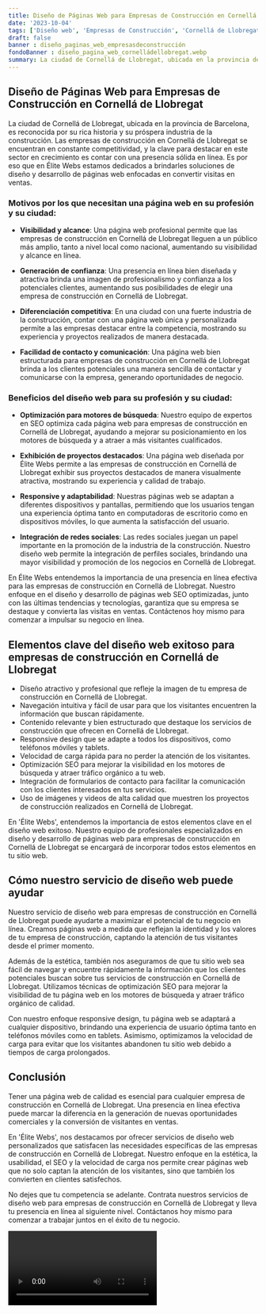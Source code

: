 ```yaml
---
title: Diseño de Páginas Web para Empresas de Construcción en Cornellá de Llobregat
date: '2023-10-04'
tags: ['Diseño web', 'Empresas de Construcción', 'Cornellá de Llobregat']
draft: false
banner : diseño_paginas_web_empresasdeconstrucción
fondoBanner : diseño_pagina_web_cornelládellobregat.webp
summary: La ciudad de Cornellá de Llobregat, ubicada en la provincia de Barcelona, es reconocida por su rica historia y su próspera industria de la construcción. Las empresas de construcción en Cornellá de Llobregat se encuentran en constante competitividad, y la clave para destacar en este sector en crecimiento es contar con una presencia sólida en línea. Es por eso que en Élite Webs estamos dedicados a brindarles soluciones de diseño y desarrollo de páginas web enfocadas en convertir visitas en ventas.
---
```


## Diseño de Páginas Web para Empresas de Construcción en Cornellá de Llobregat

La ciudad de Cornellá de Llobregat, ubicada en la provincia de Barcelona, es reconocida por su rica historia y su próspera industria de la construcción. Las empresas de construcción en Cornellá de Llobregat se encuentran en constante competitividad, y la clave para destacar en este sector en crecimiento es contar con una presencia sólida en línea. Es por eso que en Élite Webs estamos dedicados a brindarles soluciones de diseño y desarrollo de páginas web enfocadas en convertir visitas en ventas.

### Motivos por los que necesitan una página web en su profesión y su ciudad:

- **Visibilidad y alcance**: Una página web profesional permite que las empresas de construcción en Cornellá de Llobregat lleguen a un público más amplio, tanto a nivel local como nacional, aumentando su visibilidad y alcance en línea.

- **Generación de confianza**: Una presencia en línea bien diseñada y atractiva brinda una imagen de profesionalismo y confianza a los potenciales clientes, aumentando sus posibilidades de elegir una empresa de construcción en Cornellá de Llobregat.

- **Diferenciación competitiva**: En una ciudad con una fuerte industria de la construcción, contar con una página web única y personalizada permite a las empresas destacar entre la competencia, mostrando su experiencia y proyectos realizados de manera destacada.

- **Facilidad de contacto y comunicación**: Una página web bien estructurada para empresas de construcción en Cornellá de Llobregat brinda a los clientes potenciales una manera sencilla de contactar y comunicarse con la empresa, generando oportunidades de negocio.

### Beneficios del diseño web para su profesión y su ciudad:

- **Optimización para motores de búsqueda**: Nuestro equipo de expertos en SEO optimiza cada página web para empresas de construcción en Cornellá de Llobregat, ayudando a mejorar su posicionamiento en los motores de búsqueda y a atraer a más visitantes cualificados.

- **Exhibición de proyectos destacados**: Una página web diseñada por Élite Webs permite a las empresas de construcción en Cornellá de Llobregat exhibir sus proyectos destacados de manera visualmente atractiva, mostrando su experiencia y calidad de trabajo.

- **Responsive y adaptabilidad**: Nuestras páginas web se adaptan a diferentes dispositivos y pantallas, permitiendo que los usuarios tengan una experiencia óptima tanto en computadoras de escritorio como en dispositivos móviles, lo que aumenta la satisfacción del usuario.

- **Integración de redes sociales**: Las redes sociales juegan un papel importante en la promoción de la industria de la construcción. Nuestro diseño web permite la integración de perfiles sociales, brindando una mayor visibilidad y promoción de los negocios en Cornellá de Llobregat.

En Élite Webs entendemos la importancia de una presencia en línea efectiva para las empresas de construcción en Cornellá de Llobregat. Nuestro enfoque en el diseño y desarrollo de páginas web SEO optimizadas, junto con las últimas tendencias y tecnologías, garantiza que su empresa se destaque y convierta las visitas en ventas. Contáctenos hoy mismo para comenzar a impulsar su negocio en línea.

<GifSeo />

<Cta />

## Elementos clave del diseño web exitoso para empresas de construcción en Cornellá de Llobregat

- Diseño atractivo y profesional que refleje la imagen de tu empresa de construcción en Cornellá de Llobregat.
- Navegación intuitiva y fácil de usar para que los visitantes encuentren la información que buscan rápidamente.
- Contenido relevante y bien estructurado que destaque los servicios de construcción que ofrecen en Cornellá de Llobregat.
- Responsive design que se adapte a todos los dispositivos, como teléfonos móviles y tablets.
- Velocidad de carga rápida para no perder la atención de los visitantes.
- Optimización SEO para mejorar la visibilidad en los motores de búsqueda y atraer tráfico orgánico a tu web.
- Integración de formularios de contacto para facilitar la comunicación con los clientes interesados en tus servicios.
- Uso de imágenes y videos de alta calidad que muestren los proyectos de construcción realizados en Cornellá de Llobregat.

En 'Élite Webs', entendemos la importancia de estos elementos clave en el diseño web exitoso. Nuestro equipo de profesionales especializados en diseño y desarrollo de páginas web para empresas de construcción en Cornellá de Llobregat se encargará de incorporar todos estos elementos en tu sitio web.

## Cómo nuestro servicio de diseño web puede ayudar

Nuestro servicio de diseño web para empresas de construcción en Cornellá de Llobregat puede ayudarte a maximizar el potencial de tu negocio en línea. Creamos páginas web a medida que reflejan la identidad y los valores de tu empresa de construcción, captando la atención de tus visitantes desde el primer momento.

Además de la estética, también nos aseguramos de que tu sitio web sea fácil de navegar y encuentre rápidamente la información que los clientes potenciales buscan sobre tus servicios de construcción en Cornellá de Llobregat. Utilizamos técnicas de optimización SEO para mejorar la visibilidad de tu página web en los motores de búsqueda y atraer tráfico orgánico de calidad.

Con nuestro enfoque responsive design, tu página web se adaptará a cualquier dispositivo, brindando una experiencia de usuario óptima tanto en teléfonos móviles como en tablets. Asimismo, optimizamos la velocidad de carga para evitar que los visitantes abandonen tu sitio web debido a tiempos de carga prolongados.

## Conclusión

Tener una página web de calidad es esencial para cualquier empresa de construcción en Cornellá de Llobregat. Una presencia en línea efectiva puede marcar la diferencia en la generación de nuevas oportunidades comerciales y la conversión de visitantes en ventas.

En 'Élite Webs', nos destacamos por ofrecer servicios de diseño web personalizados que satisfacen las necesidades específicas de las empresas de construcción en Cornellá de Llobregat. Nuestro enfoque en la estética, la usabilidad, el SEO y la velocidad de carga nos permite crear páginas web que no solo captan la atención de los visitantes, sino que también los convierten en clientes satisfechos.

No dejes que tu competencia se adelante. Contrata nuestros servicios de diseño web para empresas de construcción en Cornellá de Llobregat y lleva tu presencia en línea al siguiente nivel. Contáctanos hoy mismo para comenzar a trabajar juntos en el éxito de tu negocio.

<Video />

<CtaBot job='Empresas de Construcción' city='Cornellá de Llobregat'/>

<Gmaps query='Cornellá de Llobregat+españa+maps' />